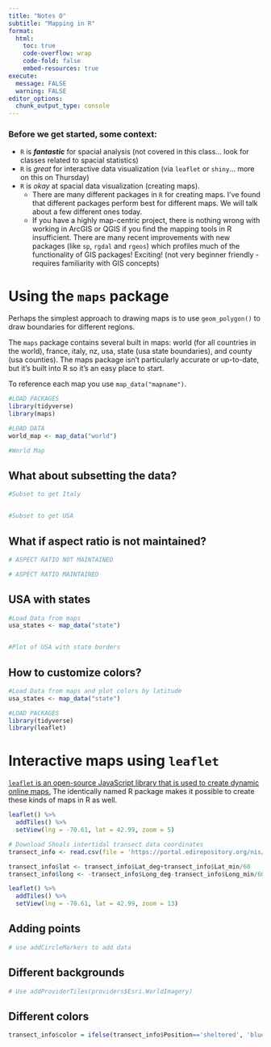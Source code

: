 ```yaml
---
title: "Notes O"
subtitle: "Mapping in R"
format:
  html:
    toc: true
    code-overflow: wrap
    code-fold: false
    embed-resources: true
execute: 
  message: FALSE
  warning: FALSE
editor_options: 
  chunk_output_type: console
---
```



### Before we get started, some context:

- `R` is ***fantastic*** for spacial analysis (not covered in this class... look for classes related to spacial statistics)
- `R` is *great* for interactive data visualization (via `leaflet` or `shiny`... more on this on Thursday)
- `R` is *okay* at spacial data visualization (creating maps).
  - There are many different packages in `R` for creating maps. I've found that different packages perform best for different maps. We will talk about a few different ones today. 
  -  If you have a highly map-centric project, there is nothing wrong with working in ArcGIS or QGIS if you find the mapping tools in R insufficient. There are many recent improvements with new packages (like `sp`, `rgdal` and `rgeos`) which profiles much of the functionality of GIS packages! Exciting! (not very beginner friendly - requires familiarity with GIS concepts)

# Using the `maps` package

Perhaps the simplest approach to drawing maps is to use `geom_polygon()` to draw boundaries for different regions.

The `maps` package contains several built in maps: world (for all countries in the world), france, italy, nz, usa, state (usa state boundaries), and county (usa counties). The maps package isn’t particularly accurate or up-to-date, but it’s built into R so it’s an easy place to start.

To reference each map you use `map_data("mapname")`. 

```r
#LOAD PACKAGES
library(tidyverse)
library(maps)

#LOAD DATA
world_map <- map_data("world")
```

```r
#World Map

```


## What about subsetting the data? 

```r
#Subset to get Italy


#Subset to get USA
```


## What if aspect ratio is not maintained? 

```r
# ASPECT RATIO NOT MAINTAINED

```

```r
# ASPECT RATIO MAINTAINED

```

## USA with states

```r
#Load Data from maps
usa_states <- map_data("state")


#Plot of USA with state borders

```


## How to customize colors? 

```r
#Load Data from maps and plot colors by latitude
usa_states <- map_data("state")


```

  


```r
#LOAD PACKAGES
library(tidyverse)
library(leaflet)
```





# Interactive maps using `leaflet` 

[`leaflet` is an open-source JavaScript library that is used to create dynamic online maps.](https://bookdown.org/nicohahn/making_maps_with_r5/docs/leaflet.html) The identically named R package makes it possible to create these kinds of maps in R as well.

```r
leaflet() %>%
  addTiles() %>%
  setView(lng = -70.61, lat = 42.99, zoom = 5) 
```


```r
# Download Shoals intertidal transect data coordinates
transect_info <- read.csv(file = 'https://portal.edirepository.org/nis/dataviewer?packageid=edi.236.1&entityid=29e551611c670b81c4aae9d2a2d82e7b')

transect_info$lat <- transect_info$Lat_deg+transect_info$Lat_min/60
transect_info$long <- -transect_info$Long_deg-transect_info$Long_min/60

leaflet() %>%
  addTiles() %>%
  setView(lng = -70.61, lat = 42.99, zoom = 13) 

```


## Adding points

```r
# use addCircleMarkers to add data


```


## Different backgrounds
```r
# Use addProviderTiles(providers$Esri.WorldImagery)


```

## Different colors

```r

transect_info$color = ifelse(transect_info$Position=='sheltered', 'blue', 'red')




```